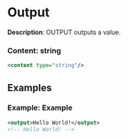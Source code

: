 # Output

 **Description**:
 OUTPUT outputs a value.

### Content: string

```xml
<content type="string"/>
```

## Examples

### Example: Example

```xml
<output>Hello World!</output>
<!-- Hello World! -->
```

